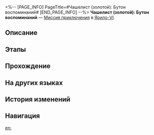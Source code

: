 <%-- [PAGE_INFO]
PageTitle=#Чашелист (золотой): Бутон воспоминаний#
[END_PAGE_INFO] --%>
{{Дополнить|Диалоги.}}
{{Миссия Инфобокс
|id              = 4010121
|Название        = 
|Изображение     = Миссия Чашелист (золотой) Бутон воспоминаний.png
|Тип             = Миссия приключения
|Событие         = 
|Глава           = 
|Условия         = Завершена [[Миссия Освоения]] «[[Оледенительное приключение]]»
|Персонажи       = Первопроходец
|СтартЛокация    = [[Ярило-VI]] — [[Пригородные снежные поля]]
|Мир             = Ярило-VI
|Предыдущая      = 
|Следующая       = ???
|Награды         = 
}}
'''Чашелист (золотой): Бутон воспоминаний''' — [[Миссия приключения]] в [[Ярило-VI]].

==Описание==
{{Описание|<!--официальное описание из Перекрёстка судеб-->}}

==Этапы==


==Прохождение==
{{Дополнить}}

{{Диалог Конец}}

==На других языках==
{{На других языках
|en   = Calyx (Golden): Bud of Memories
|zhs  = 「拟造花萼（金）&nbsp;•&nbsp;回忆之蕾」
|zht  = 「擬造花萼（金）•回憶之蕾」
|ja   = 「疑似花萼（金）・回憶の蕾」
|ko   = 「모조 꽃받침(금) • 추억의 봉오리」
|es   = Cáliz (oro): Flor de los recuerdos
|fr   = Calice doré : Bourgeon des Mémoires
|ru   = Чашелист (золотой): Бутон воспоминаний
|th   = Calyx (Golden): ช่อแห่งความทรงจำ
|vi   = "Đài Hoa Nhân Tạo (Vàng) - Nụ Hoa Ký Ức"
|de   = Blütenkelch (Golden): Knospe der Erinnerungen
|id   = "Calyx (Golden): Bud of Memories"
|pt   = Cálice (Dourado): Botão de Memórias
}}

==История изменений==
{{История изменений|3.5}}

==Навигация==
{{Миссия приключения Навбокс|Глава }}

[[en:]]
